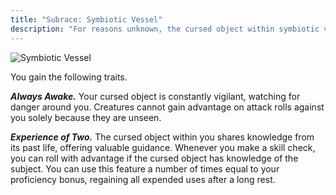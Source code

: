 ```yaml
---
title: "Subrace: Symbiotic Vessel"
description: "For reasons unknown, the cursed object within symbiotic vessels does not take full control of the host. Instead, it forms a symbiotic relationship with them, working together in a shared existence."
---
```


<img
  src="/images/races/symbiotic-vessel.jpg"
  alt="Symbiotic Vessel"
/>

You gain the following traits.

***Always Awake.*** Your cursed object is constantly vigilant, watching for danger around you. Creatures cannot gain advantage on attack rolls against you solely because they are unseen.

***Experience of Two.*** The cursed object within you shares knowledge from its past life, offering valuable guidance. Whenever you make a skill check, you can roll with advantage if the cursed object has knowledge of the subject. You can use this feature a number of times equal to your proficiency bonus, regaining all expended uses after a long rest.